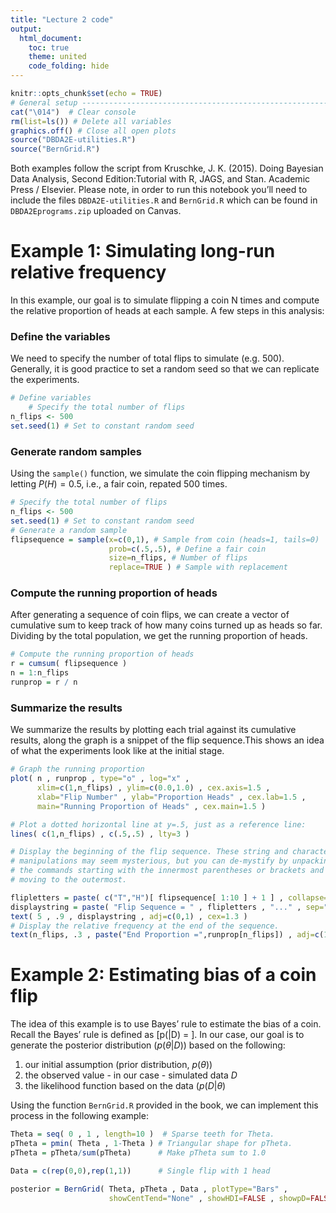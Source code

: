 ```yaml
---
title: "Lecture 2 code"
output:
  html_document:
    toc: true
    theme: united
    code_folding: hide
---
```


```r
knitr::opts_chunk$set(echo = TRUE)
# General setup ----------------------------------------------------------------
cat("\014")  # Clear console
rm(list=ls()) # Delete all variables
graphics.off() # Close all open plots
source("DBDA2E-utilities.R")
source("BernGrid.R")
```

Both examples follow the script from Kruschke, J. K. (2015). Doing Bayesian Data Analysis, Second Edition:\nA Tutorial with R, JAGS, and Stan. Academic Press / Elsevier. Please note, in order to run this notebook you'll need to include the files `DBDA2E-utilities.R` and `BernGrid.R` which can be found in `DBDA2Eprograms.zip` uploaded on Canvas.

# Example 1: Simulating long-run relative frequency

In this example, our goal is to simulate flipping a coin N times and compute the relative proportion of heads at each sample. A few steps in this analysis:

### Define the variables
We need to specify the number of total flips to simulate (e.g. 500). Generally, it is good practice to set a random seed so that we can replicate the experiments.

```r

# Define variables 
	# Specify the total number of flips
n_flips <- 500
set.seed(1) # Set to constant random seed

```

### Generate random samples

Using the `sample()` function, we simulate the coin flipping mechanism by letting $P(H) = 0.5,$ i.e., a fair coin, repated 500 times.

```r


# Specify the total number of flips
n_flips <- 500
set.seed(1) # Set to constant random seed
# Generate a random sample
flipsequence = sample(x=c(0,1), # Sample from coin (heads=1, tails=0)
                      prob=c(.5,.5), # Define a fair coin
                      size=n_flips, # Number of flips
                      replace=TRUE ) # Sample with replacement


```

### Compute the running proportion of heads

After generating a sequence of coin flips, we can create a vector of cumulative sum to keep track of how many coins turned up as heads so far. Dividing by the total population, we get the running proportion of heads.

```r
# Compute the running proportion of heads 
r = cumsum( flipsequence ) 
n = 1:n_flips              
runprop = r / n            

```


### Summarize the results

We summarize the results by plotting each trial against its cumulative results, along the graph is a snippet of the flip sequence.This shows an idea of what the experiments look like at the initial stage.

```r


# Graph the running proportion 
plot( n , runprop , type="o" , log="x" ,
	  xlim=c(1,n_flips) , ylim=c(0.0,1.0) , cex.axis=1.5 ,
	  xlab="Flip Number" , ylab="Proportion Heads" , cex.lab=1.5 ,
	  main="Running Proportion of Heads" , cex.main=1.5 )

# Plot a dotted horizontal line at y=.5, just as a reference line:
lines( c(1,n_flips) , c(.5,.5) , lty=3 )

# Display the beginning of the flip sequence. These string and character
# manipulations may seem mysterious, but you can de-mystify by unpacking
# the commands starting with the innermost parentheses or brackets and
# moving to the outermost.

flipletters = paste( c("T","H")[ flipsequence[ 1:10 ] + 1 ] , collapse="" )
displaystring = paste( "Flip Sequence = " , flipletters , "..." , sep="" )
text( 5 , .9 , displaystring , adj=c(0,1) , cex=1.3 )
# Display the relative frequency at the end of the sequence.
text(n_flips, .3 , paste("End Proportion =",runprop[n_flips]) , adj=c(1,0) , cex=1.3 )

```


# Example 2: Estimating bias of a coin flip

The idea of this example is to use Bayes' rule to estimate the bias of a coin. Recall the Bayes' rule is defined as \[p(\theta|D) = \frac{p(\theta)p(D|\theta)}{p(D)}\]. In our case, our goal is to generate the posterior distribution ($p(\theta|D)$) based on the following:

1. our initial assumption (prior distribution, $p(\theta)$)
2. the observed value - in our case - simulated data $D$
3. the likelihood function based on the data ($p(D|\theta$) 

Using the function `BernGrid.R` provided in the book, we can implement this process in the following example:


```r


Theta = seq( 0 , 1 , length=10 )  # Sparse teeth for Theta.
pTheta = pmin( Theta , 1-Theta ) # Triangular shape for pTheta.
pTheta = pTheta/sum(pTheta)      # Make pTheta sum to 1.0

Data = c(rep(0,0),rep(1,1))      # Single flip with 1 head

posterior = BernGrid( Theta, pTheta , Data , plotType="Bars" , 
                      showCentTend="None" , showHDI=FALSE , showpD=FALSE )


```

